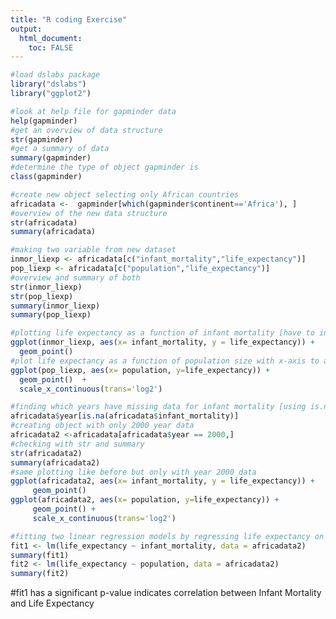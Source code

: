 ```yaml
---
title: "R coding Exercise"
output: 
  html_document:
    toc: FALSE
---
```

```r
#load dslabs package
library("dslabs")
library("ggplot2")
```

```r
#look at help file for gapminder data
help(gapminder)
#get an overview of data structure
str(gapminder)
#get a summary of data
summary(gapminder)
#determine the type of object gapminder is
class(gapminder)
```
```r
#create new object selecting only African countries
africadata <-  gapminder[which(gapminder$continent=='Africa'), ]
#overview of the new data structure
str(africadata)
summary(africadata)
```

```r
#making two variable from new dataset
inmor_liexp <- africadata[c("infant_mortality","life_expectancy")]
pop_liexp <- africadata[c("population","life_expectancy")]
#overview and summary of both
str(inmor_liexp)
str(pop_liexp)
summary(inmor_liexp)
summary(pop_liexp)
```

```r
#plotting life expectancy as a function of infant mortality [have to install ggplot2 first]
ggplot(inmor_liexp, aes(x= infant_mortality, y = life_expectancy)) +
  geom_point()
#plot life expectancy as a function of population size with x-axis to a log scale
ggplot(pop_liexp, aes(x= population, y=life_expectancy)) +
  geom_point()  +
  scale_x_continuous(trans='log2')
```
```r
#finding which years have missing data for infant mortality [using is.na function]
africadata$year[is.na(africadata$infant_mortality)]
#creating object with only 2000 year data
africadata2 <-africadata[africadata$year == 2000,]
#checking with str and summary
str(africadata2)
summary(africadata2)
#same plotting like before but only with year 2000 data
ggplot(africadata2, aes(x= infant_mortality, y = life_expectancy)) +
     geom_point()
ggplot(africadata2, aes(x= population, y=life_expectancy)) + 
     geom_point() + 
     scale_x_continuous(trans='log2')
```
```r
#fitting two linear regression models by regressing life expectancy on infant mortality and population size separately
fit1 <- lm(life_expectancy ~ infant_mortality, data = africadata2)
summary(fit1)
fit2 <- lm(life_expectancy ~ population, data = africadata2)
summary(fit2)
```
#fit1 has a significant p-value  indicates correlation between Infant Mortality and Life Expectancy
